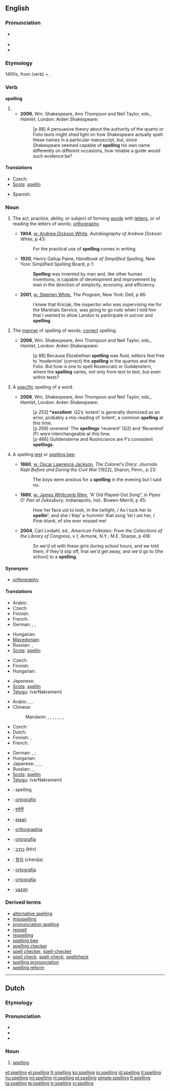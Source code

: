 ==English==

===Pronunciation===
* {{a|Canada|UK}} {{IPA|/ˈspelɪŋ/}}
* {{rhymes|ɛlɪŋ}}
* {{audio|en-us-spelling.ogg|Audio (US)}}

===Etymology===
1400s, from {{term|spell}} (verb) + {{term|-ing}}.

===Verb===
'''spelling'''

# {{present participle of|spell}}
#* '''2006''', Wm. Shakespeare, Ann Thompson and Neil Taylor, eds., ''Hamlet'', London: Arden Shakespeare:
#*: [p 88] A persuasive theory about the authority of the quarto or Folio texts might shed light on how Shakespeare actually spelt these names in a particular manuscript, but, since Shakespeare seemed capable of '''spelling''' his own name differently on different occasions, how reliable a guide would such evidence be?

====Translations====
{{trans-top|present participle of spell}}
* Czech: {{t-|cs|hláskování|n}}
* [[Scots]]: [[spellin]]
{{trans-mid}}
* Spanish: {{t-|es|deletreando|f}}
{{trans-bottom}}

===Noun===
{{wikipedia}}
{{en-noun|s|-}}
<!-- (a verbal noun of the verb ''spell''). -->

# {{uncountable}} The act, practice, ability, or subject of forming [[words]] with [[letters]], or of reading the letters of  words; [[orthography]].
#* '''1904''', [[w: Andrew Dickson White]], ''Autobiography of Andrew Dickson White'', p 43:
#*: For the practical use of '''spelling''' comes in writing.
#* '''1920''', Henry Gallup Paine, ''Handbook of Simplified Spelling'', New York: Simplified Spelling Board, p 1:
#*: '''Spelling''' was invented by man and, like other human inventions, is capable of development and improvement by man in the direction of simplicity, economy, and efficiency.
#* '''2001''', [[w: Stephen White (author)|w: Stephen White]], ''The Program'', New York: Dell, p 66:
#*: I knew that Kriciak, the inspector who was supervising me for the Marshals Service, was going to go nuts when I told him that I wanted to allow Landon to participate in soccer and '''spelling'''.
# {{uncountable}} The [[manner]] of spelling of words; [[correct]] spelling.
#* '''2006''', Wm. Shakespeare, Ann Thompson and Neil Taylor, eds., ''Hamlet'', London: Arden Shakespeare:
#*: [p 88] Because Elizabethan '''spelling''' was fluid, editors feel free to ‘modernize’ (correct) the '''spelling''' in the quartos and the Folio. But how is one to spell Rosencratz or Guildenstern, where the '''spelling''' varies, not only from text to text, but even within texts?
# {{countable}} A [[specific]] spelling of a word.
#* '''2006''', Wm. Shakespeare, Ann Thompson and Neil Taylor, eds., ''Hamlet'', London: Arden Shakespeare:
#*: [p 253] '''*excellent'''  Q2’s ‘extent’ is generally dismissed as an error, probably a mis-reading of ‘exlent’, a common '''spelling''' at this time.
#*: [p 269] ''reverend''  The '''spellings''' ‘reuerent’ (Q2) and ‘Reuerend’ (F) were interchangeable at this time.
#*: [p 466] Guildensterne and Rosincrance are F’s consistent '''spellings'''.
# {{US|rare|dated|countable|or|uncountable}} A spelling [[test]] or [[spelling bee]].
#* '''1860''', [[w: Oscar Lawrence Jackson]], ''The Colonel's Diary: Journals Kept Before and During the Civil War'' [1922], Sharon, Penn., p 23:
#*: The boys were anxious for a '''spelling''' in the evening but I said no.
#* '''1889''', [[w: James Whitcomb Riley]], “A’ Old Played-Out Song”, in ''Pipes O' Pan at Zekesbury'', Indianapolis, Ind.: Bowen-Merrill, p 45:
#*: How her face ust to look, in the twilight, / As I tuck her to '''spellin’'''; and she / Kep’ a-hummin’ that song ’tel I ast her, / Pine-blank, ef she ever missed me!
#* '''2004''', Carl Lindahl, ed., ''American Folktales: From the Collections of the Library of Congress'', v 1, Armonk, N.Y.: M.E. Sharpe, p 416:
#*: So we'd sit with these girls during school hours, and we told them, if they'd slip off, that we'd get away, and we'd go to [the school] to a '''spelling'''.

====Synonyms====
* [[orthography]]

====Translations====
{{trans-top|act, practice, ability, or subject of forming words with letters, or of reading the letters of  words}}
* Arabic: {{t|ar|علم الإملاء|m|tr=3ilm al-'imlaa'}}
* Czech: {{t-|cs|pravopis|m}}
* Finnish: {{t+|fi|ortografia}}
* French: {{t+|fr|orthographe|f}}
* German: {{t+|de|Orthografie|f}}, {{t+|de|Orthographie|f}} {{italbrac|obsolete}}; {{t+|de|Rechtschreibung|f}}
{{trans-mid}}
* Hungarian: {{t+|hu|helyesírás}}
* [[Macedonian]]: {{t-|mk|правопис|m|tr=právopis}}
* Russian: {{t|ru|правописание|n|tr=pravopisánije}}, {{t+|ru|орфография|f|tr=orfográfija}}
* [[Scots]]: [[spellin]]
{{trans-bottom}}

{{trans-top|manner of spelling of words}}
* Czech: {{t-|cs|hláskování|n}}
* Finnish: {{t-|fi|oikeinkirjoitus}}
* Hungarian: {{t+|hu|írás}}
{{trans-mid}}
* Japanese: {{t|ja|綴り|tr=tsuzuri}}
* [[Scots]]: [[spellin]]
* [[Telugu]]: {{t|te|వర్ణక్రమం}} (varNakramam)
{{trans-bottom}}

{{trans-top|a specific spelling of a word}}
* Arabic: {{t|ar|علم الإملاء|m|tr=3ilm al-'imlaa'}},  {{t|ar|هجاء|m|tr=hijaa'}},  {{t|ar|تهجئة|f|tr=tahji'a}}
* Chinese:
*: Mandarin: {{t|cmn|正字法|tr=zhèngzìfǎ|sc=Hani}},  {{t|cmn|拼字|tr=pīnzì|sc=Hani}},  {{t|cmn|拼寫法|sc=Hani}},  {{t|cmn|拼写法|tr=pīnxiěfǎ|sc=Hani}},  {{t|cmn|正詞法|sc=Hani}},  {{t|cmn|正词法|tr=zhèngcífǎ|sc=Hani}},  {{t-|cmn|拼寫|sc=Hani}},  {{t-|cmn|拼写|tr=pīnxiě|sc=Hani}}
* Czech: {{t-|cs|pravopis|m}}
* Dutch: {{t+|nl|spelling|f}}
* Finnish: {{t-|fi|oikeinkirjoitus}}, {{t-|fi|tavaus}}
* French: {{t+|fr|orthographe|f}}
{{trans-mid}}
* German: {{t+|de|Orthografie|f}}, {{t+|de|Orthographie|f}} {{italbrac|obsolete}}; {{t+|de|Rechtschreibung|f}}
* Hungarian: {{t|hu|betűzés}}
* Japanese: {{t|ja|正字法|tr=せいじほう, seijihō}}, {{t|ja|綴り|tr=tsuzuri}}, {{t|ja|文字綴り|tr=moji-tsuzuri}}, {{t|ja|スペル|tr=superu}}
* Russian: {{t+|ru|орфография|f|tr=orfográfija}},  {{t|ru|правописание|n|tr=pravopisánije}},  {{qualifier|of English}} {{t|ru|спеллинг|m|tr=spélling}}
* [[Scots]]: [[spellin]]
* [[Telugu]]: {{t|te|వర్ణక్రమం}} (varNakramam)
{{trans-bottom}}

{{checktrans-top}}
* {{ttbc|Dutch}}: spelling {{f}}
* {{ttbc|Esperanto}}: [[ortografio]]
* {{ttbc|Hindi}}: [[वर्तनी]] {{f}}
* {{ttbc|Indonesian}}: [[eja]]an
* {{ttbc|Interlingua}}: [[orthographia]]
* {{ttbc|Italian}}: [[ortografia]] {{f}}
* {{ttbc|Hebrew}}: [[כתיב]] (ktiv)
* {{ttbc|Korean}}: [[철자]] (cheolja)
* {{ttbc|Portuguese}}: [[ortografia]] {{f}}
* {{ttbc|Spanish}}: [[ortografía]] {{f}}
* {{ttbc|Turkish}}: [[yazım]]
{{checktrans-bottom}}

===Derived terms===
* [[alternative spelling]]
* [[misspelling]]
* [[pronunciation spelling]]
* [[respell]]
* [[respelling]]
* [[spelling bee]]
* [[spelling checker]]
* [[spell checker]], [[spell-checker]]
* [[spell check]], [[spell-check]], [[spellcheck]]
* [[spelling pronunciation]]
* [[spelling reform]]

----

==Dutch==
===Etymology===
{{suffix|spellen|ing|lang=nl}}

===Pronunciation===
* {{IPA|/ˈspɛlɪŋ/|lang=nl}}
* {{audio|Nl-spelling.ogg|Audio}}
* {{hyphenation|spel|ling}}

===Noun===
{{nl-noun|g=m|spellingen|spellinkje}}

# [[#English|spelling]]

[[et:spelling]]
[[el:spelling]]
[[fr:spelling]]
[[ko:spelling]]
[[io:spelling]]
[[id:spelling]]
[[it:spelling]]
[[hu:spelling]]
[[ml:spelling]]
[[nl:spelling]]
[[pl:spelling]]
[[simple:spelling]]
[[fi:spelling]]
[[ta:spelling]]
[[te:spelling]]
[[tr:spelling]]
[[vi:spelling]]